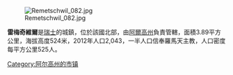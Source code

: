 [[Image:Remetschwil_082.jpg|right]]

'''雷梅奇維爾'''是[[瑞士|瑞士]]的城鎮，位於該國北部，由[[阿爾高州|阿爾高州]]負責管轄，面積3.89平方公里，海拔高度524米，2012年人口2,043，一半人口信奉羅馬天主教，人口密度每平方公里525人。

{{Authority control}}
{{Switzerland-geo-stub}}
[[Category:阿尔高州的市镇|Category:阿尔高州的市镇]]